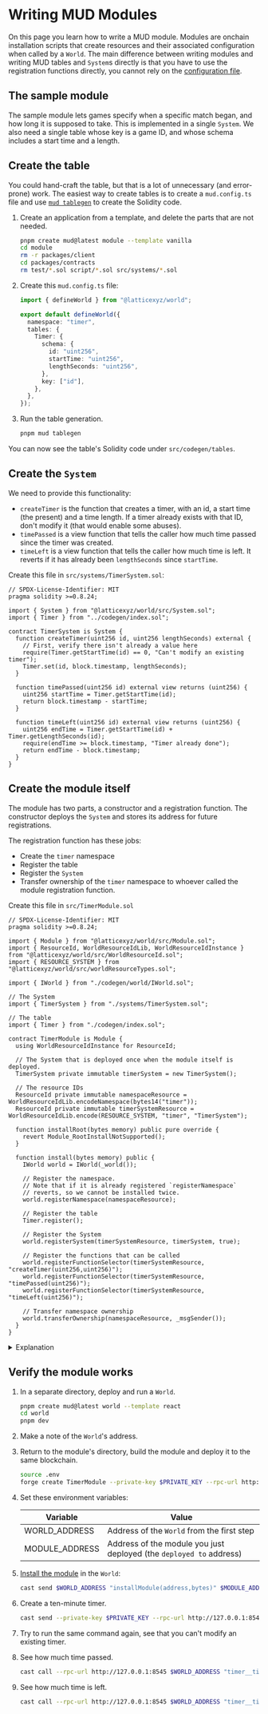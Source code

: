 # Writing MUD Modules

On this page you learn how to write a MUD module.
Modules are onchain installation scripts that create resources and their associated configuration when called by a `World`.
The main difference between writing modules and writing MUD tables and `System`s directly is that you have to use the registration functions directly, you cannot rely on the [configuration file](/config).

## The sample module

The sample module lets games specify when a specific match began, and how long it is supposed to take.
This is implemented in a single `System`.
We also need a single table whose key is a game ID, and whose schema includes a start time and a length.

## Create the table

You could hand-craft the table, but that is a lot of unnecessary (and error-prone) work.
The easiest way to create tables is to create a `mud.config.ts` file and use [`mud tablegen`](/cli/tablegen) to create the Solidity code.

1. Create an application from a template, and delete the parts that are not needed.

   ```sh copy
   pnpm create mud@latest module --template vanilla
   cd module
   rm -r packages/client
   cd packages/contracts
   rm test/*.sol script/*.sol src/systems/*.sol
   ```

1. Create this `mud.config.ts` file:

   ```typescript filename="mud.config.ts" copy
   import { defineWorld } from "@latticexyz/world";

   export default defineWorld({
     namespace: "timer",
     tables: {
       Timer: {
         schema: {
           id: "uint256",
           startTime: "uint256",
           lengthSeconds: "uint256",
         },
         key: ["id"],
       },
     },
   });
   ```

1. Run the table generation.

   ```sh copy
   pnpm mud tablegen
   ```

You can now see the table's Solidity code under `src/codegen/tables`.

## Create the `System`

We need to provide this functionality:

- `createTimer` is the function that creates a timer, with an id, a start time (the present) and a time length.
  If a timer already exists with that ID, don't modify it (that would enable some abuses).
- `timePassed` is a view function that tells the caller how much time passed since the timer was created.
- `timeLeft` is a view function that tells the caller how much time is left.
  It reverts if it has already been `lengthSeconds` since `startTime`.

Create this file in `src/systems/TimerSystem.sol`:

```solidity filename="TimeSystem.sol" copy
// SPDX-License-Identifier: MIT
pragma solidity >=0.8.24;

import { System } from "@latticexyz/world/src/System.sol";
import { Timer } from "../codegen/index.sol";

contract TimerSystem is System {
  function createTimer(uint256 id, uint256 lengthSeconds) external {
    // First, verify there isn't already a value here
    require(Timer.getStartTime(id) == 0, "Can't modify an existing timer");
    Timer.set(id, block.timestamp, lengthSeconds);
  }

  function timePassed(uint256 id) external view returns (uint256) {
    uint256 startTime = Timer.getStartTime(id);
    return block.timestamp - startTime;
  }

  function timeLeft(uint256 id) external view returns (uint256) {
    uint256 endTime = Timer.getStartTime(id) + Timer.getLengthSeconds(id);
    require(endTime >= block.timestamp, "Timer already done");
    return endTime - block.timestamp;
  }
}
```

## Create the module itself

The module has two parts, a constructor and a registration function.
The constructor deploys the `System` and stores its address for future registrations.

The registration function has these jobs:

- Create the `timer` namespace
- Register the table
- Register the `System`
- Transfer ownership of the `timer` namespace to whoever called the module registration function.

Create this file in `src/TimerModule.sol`

```solidity filename="TimerModule.sol" copy
// SPDX-License-Identifier: MIT
pragma solidity >=0.8.24;

import { Module } from "@latticexyz/world/src/Module.sol";
import { ResourceId, WorldResourceIdLib, WorldResourceIdInstance } from "@latticexyz/world/src/WorldResourceId.sol";
import { RESOURCE_SYSTEM } from "@latticexyz/world/src/worldResourceTypes.sol";

import { IWorld } from "./codegen/world/IWorld.sol";

// The System
import { TimerSystem } from "./systems/TimerSystem.sol";

// The table
import { Timer } from "./codegen/index.sol";

contract TimerModule is Module {
  using WorldResourceIdInstance for ResourceId;

  // The System that is deployed once when the module itself is deployed.
  TimerSystem private immutable timerSystem = new TimerSystem();

  // The resource IDs
  ResourceId private immutable namespaceResource = WorldResourceIdLib.encodeNamespace(bytes14("timer"));
  ResourceId private immutable timerSystemResource = WorldResourceIdLib.encode(RESOURCE_SYSTEM, "timer", "TimerSystem");

  function installRoot(bytes memory) public pure override {
    revert Module_RootInstallNotSupported();
  }

  function install(bytes memory) public {
    IWorld world = IWorld(_world());

    // Register the namespace.
    // Note that if it is already registered `registerNamespace`
    // reverts, so we cannot be installed twice.
    world.registerNamespace(namespaceResource);

    // Register the table
    Timer.register();

    // Register the System
    world.registerSystem(timerSystemResource, timerSystem, true);

    // Register the functions that can be called
    world.registerFunctionSelector(timerSystemResource, "createTimer(uint256,uint256)");
    world.registerFunctionSelector(timerSystemResource, "timePassed(uint256)");
    world.registerFunctionSelector(timerSystemResource, "timeLeft(uint256)");

    // Transfer namespace ownership
    world.transferOwnership(namespaceResource, _msgSender());
  }
}
```

<details>

<summary>Explanation</summary>

```solidity
// SPDX-License-Identifier: MIT
pragma solidity >=0.8.24;

import { Module } from "@latticexyz/world/src/Module.sol";
import { ResourceId, WorldResourceIdLib, WorldResourceIdInstance } from "@latticexyz/world/src/WorldResourceId.sol";
import { RESOURCE_SYSTEM } from "@latticexyz/world/src/worldResourceTypes.sol";
```

We need to know how to be a `Module` and how to generate resource IDs for registration.

```solidity
import { IWorld } from "./codegen/world/IWorld.sol";

// The System
import { TimerSystem } from "./systems/TimerSystem.sol";

// The table
import { Timer } from "./codegen/index.sol";
```

Import previously created definitions.

```solidity
contract TimerModule is Module {
  using WorldResourceIdInstance for ResourceId;

  // The System that is deployed once when the module itself is deployed.
  TimerSystem private immutable timerSystem = new TimerSystem();
```

In Solidity [`immutable`](https://docs.soliditylang.org/en/latest/contracts.html#constant-and-immutable-state-variables) variables are values set when the contract is first deployed.
As `System`s are stateless, it is best to deploy them only once, and just register them to any `World` that needs them.

```solidity
  // The resource IDs
  ResourceId private immutable namespaceResource = WorldResourceIdLib.encodeNamespace(bytes14("timer"));
  ResourceId private immutable timerSystemResource =
    WorldResourceIdLib.encode(RESOURCE_SYSTEM, "timer", "TimerSystem");
```

We need these identifiers to register the namespace and `System`s.
There is no point wasting gas on recalculating these values either, so it's best to do it once.

```solidity
function installRoot(bytes memory) public pure override {
  revert Module_RootInstallNotSupported();
}
```

We do _not_ need root privileges, so it's best if we [don't have them](https://en.wikipedia.org/wiki/Principle_of_least_privilege).

```solidity
  function install(bytes memory) public {
    IWorld world = IWorld(_world());

    // Register the namespace.
    // Note that if it is already registered `registerNamespace`
    // reverts, so we cannot be installed twice.
    world.registerNamespace(namespaceResource);
```

Register the namespace.

```solidity
     // Register the table
    Timer.register();

```

The table generated from `mud.config.ts` comes with its own `register()` method to register it to the current `World`.
Note that if the namespace was not a constant the way it is here we wouldn't be able to use `.register()` because it uses a resource ID that includes the namespace.

```solidity
    // Register the System
    world.registerSystem(timerSystemResource, timerSystem, true);
```

For `System`s, which are written directly in Solidity by the developer, we call [`registerSystem`](/world/systems#registering-systems).
The third parameter is whether [public access](/world/systems#access-control) is enabled or not.

```solidity
    // Register the functions that can be called
    world.registerFunctionSelector(timerSystemResource, "createTimer(uint256,uint256)");
    world.registerFunctionSelector(timerSystemResource, "timePassed(uint256)");
    world.registerFunctionSelector(timerSystemResource, "timeLeft(uint256)");
```

We should also [register](/world/function-selectors) every function that needs to be accessible through the `World`.
This is not necessary, you can use [`call`](https://github.com/latticexyz/mud/blob/main/packages/world/src/World.sol#L333-L345), but the registration makes it a lot easier to use our `System`s.

```solidity

    // Transfer namespace ownership
    world.transferOwnership(namespaceResource, _msgSender());
  }
}
```

Finally, transfer [ownership of the namespace](/world/namespaces-access-control#ownership) to whoever called us.
Otherwise, the namespace cannot be modified, because it will be owned by the module contract.

</details>

## Verify the module works

1. In a separate directory, deploy and run a `World`.

   ```sh copy
   pnpm create mud@latest world --template react
   cd world
   pnpm dev
   ```

1. Make a note of the `World`'s address.

1. Return to the module's directory, build the module and deploy it to the same blockchain.

   ```sh copy
   source .env
   forge create TimerModule --private-key $PRIVATE_KEY --rpc-url http://127.0.0.1:8545
   ```

1. Set these environment variables:

   | Variable       | Value                                                               |
   | -------------- | ------------------------------------------------------------------- |
   | WORLD_ADDRESS  | Address of the `World` from the first step                          |
   | MODULE_ADDRESS | Address of the module you just deployed (the `deployed to` address) |

1. [Install the module](/world/modules#module-installation) in the `World`:

   ```sh copy
   cast send $WORLD_ADDRESS "installModule(address,bytes)" $MODULE_ADDRESS 0x --private-key $PRIVATE_KEY --rpc-url http://127.0.0.1:8545
   ```

1. Create a ten-minute timer.

   ```sh copy
   cast send --private-key $PRIVATE_KEY --rpc-url http://127.0.0.1:8545 $WORLD_ADDRESS "timer__createTimer(uint,uint)" 0x1234 600
   ```

1. Try to run the same command again, see that you can't modify an existing timer.

1. See how much time passed.

   ```sh copy
   cast call --rpc-url http://127.0.0.1:8545 $WORLD_ADDRESS "timer__timePassed(uint256)" 0x1234 | cast to-dec
   ```

1. See how much time is left.

   ```sh copy
   cast call --rpc-url http://127.0.0.1:8545 $WORLD_ADDRESS "timer__timeLeft(uint256)" 0x1234 | cast to-dec
   ```
